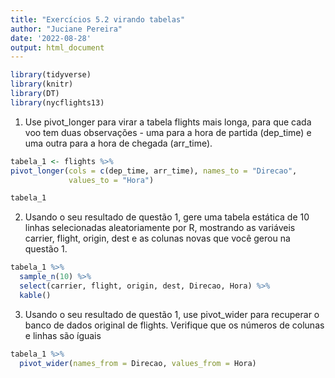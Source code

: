 ```yaml
---
title: "Exercícios 5.2 virando tabelas"
author: "Juciane Pereira"
date: '2022-08-28'
output: html_document
---
```

```r
library(tidyverse)
library(knitr)
library(DT)
library(nycflights13)
```


1. Use pivot_longer para virar a tabela flights mais longa, para que cada voo tem duas observações - uma para a hora de partida (dep_time) e uma outra para a hora de chegada (arr_time).


```r
tabela_1 <- flights %>% 
pivot_longer(cols = c(dep_time, arr_time), names_to = "Direcao",
             values_to = "Hora")

tabela_1
```

2. Usando o seu resultado de questão 1, gere uma tabela estática de 10 linhas selecionadas aleatoriamente por R, mostrando as variáveis carrier, flight, origin, dest e as colunas novas que você gerou na questão 1.


```r
tabela_1 %>% 
  sample_n(10) %>% 
  select(carrier, flight, origin, dest, Direcao, Hora) %>% 
  kable()
```


3. Usando o seu resultado de questão 1, use pivot_wider para recuperar o banco de dados original de flights. Verifique que os números de colunas e linhas são íguais


```r
tabela_1 %>% 
  pivot_wider(names_from = Direcao, values_from = Hora)
```




